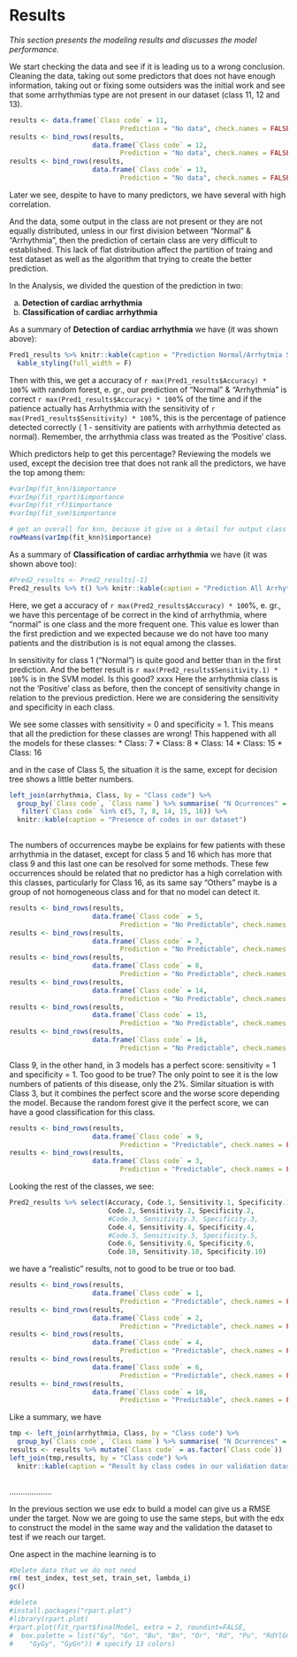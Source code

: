 # Results
*This section presents the modeling results and discusses the model performance.*

We start checking the data and see if it is leading us to a wrong conclusion. Cleaning the data, taking out some predictors that does not have enough information, taking out or fixing some outsiders was the initial work and see that some arrhythmias type are not present in our dataset (class 11, 12 and 13).

```r
results <- data.frame(`Class code` = 11,
                            Prediction = "No data", check.names = FALSE)
results <- bind_rows(results,
                     data.frame(`Class code` = 12,
                            Prediction = "No data", check.names = FALSE))
results <- bind_rows(results,
                     data.frame(`Class code` = 13,
                            Prediction = "No data", check.names = FALSE))
```



Later we see, despite to have to many predictors, we have several with high correlation.

And the data, some output in the class are not present or they are not equally distributed, unless in our first division between “Normal” & “Arrhythmia”, then the prediction of certain class are very difficult to established. This lack of flat distribution affect the partition of traing and test dataset as well as the algorithm that trying to create the better prediction.

In the Analysis, we divided the question of the prediction in two:

a. **Detection of cardiac arrhythmia** 
b. **Classification of cardiac arrhythmia**



As a summary of **Detection of cardiac arrhythmia** we have (it was shown above):

```r

Pred1_results %>% knitr::kable(caption = "Prediction Normal/Arrhytmia Summary", "html") %>%
  kable_styling(full_width = F)
```


Then with this, we get a accuracy of `r max(Pred1_results$Accuracy) * 100`% with random forest, e. gr., our prediction of “Normal” & “Arrhythmia” is correct `r max(Pred1_results$Accuracy) * 100`% of the time and if the patience actually has Arrhythmia with the sensitivity of `r max(Pred1_results$Sensitivity) * 100`%, this is the percentage of patience detected correctly ( 1 - sensitivity are patients with arrhythmia detected as normal). Remember, the arrhythmia class was treated as the ‘Positive’ class.


Which predictors help to get this percentage? Reviewing the models we used, except the decision tree that does not rank all the predictors, we have the top among them:




```r
#varImp(fit_knn)$importance
#varImp(fit_rpart)$importance
#varImp(fit_rf)$importance
#varImp(fit_svm)$importance

# get an overall for knn, because it give us a detail for output class
rowMeans(varImp(fit_knn)$importance)
```




As a summary of **Classification of cardiac arrhythmia** we have (it was shown above too):

```r
#Pred2_results <- Pred2_results[-1]
Pred2_results %>% t() %>% knitr::kable(caption = "Prediction All Arrhytmia Classification Summary")
```



Here, we get a accuracy of `r max(Pred2_results$Accuracy) * 100`%, e. gr., we have this percentage of be correct in the kind of arrhythmia, where "normal" is one class and the more frequent one. This value es lower than the first prediction and we expected because we do not have too many patients and the distribution is is not equal among the classes. 

In sensitivity for class 1 ("Normal") is quite good and better than in the first prediction. And the better result is `r max(Pred2_results$Sensitivity.1) * 100`% is in the SVM model. Is this good?  xxxx
Here the arrhythmia class is not the ‘Positive’ class as before, then the concept of sensitivity change in relation to the previous prediction. Here we are considering the sensitivity and specificity in each class.

We see some classes with sensitivity = 0 and specificity = 1. This means that all the prediction for these classes are wrong! This happened with all the models for these classes:
* Class: 7
* Class: 8
* Class: 14
* Class: 15
* Class: 16

and in the case of Class 5, the situation it is the same, except for decision tree shows a little better numbers.

```r
left_join(arrhythmia, Class, by = "Class code") %>% 
  group_by(`Class code`, `Class name`) %>% summarise( "N Ocurrences" = n(), Percentage = round(100*n()/nrow(arrhythmia),digits = 1)) %>%
   filter(`Class code` %in% c(5, 7, 8, 14, 15, 16)) %>%
  knitr::kable(caption = "Presence of codes in our dataset")
  
```

The numbers of occurrences maybe be explains for few patients with these arrhythmia in the dataset, except for class 5 and 16 which has more that class 9 and this last one can be resolved for some methods. These few occurrences should be related that no predictor has a high correlation with this classes, particularly for Class 16, as its same say "Others" maybe is a group of not homogeneous class and for that no model can detect it.

```r
results <- bind_rows(results,
                     data.frame(`Class code` = 5,
                            Prediction = "No Predictable", check.names = FALSE))
results <- bind_rows(results,
                     data.frame(`Class code` = 7,
                            Prediction = "No Predictable", check.names = FALSE))
results <- bind_rows(results,
                     data.frame(`Class code` = 8,
                            Prediction = "No Predictable", check.names = FALSE))
results <- bind_rows(results,
                     data.frame(`Class code` = 14,
                            Prediction = "No Predictable", check.names = FALSE))
results <- bind_rows(results,
                     data.frame(`Class code` = 15,
                            Prediction = "No Predictable", check.names = FALSE))
results <- bind_rows(results,
                     data.frame(`Class code` = 16,
                            Prediction = "No Predictable", check.names = FALSE))
```

Class 9, in the other hand, in 3 models has a perfect score: sensitivity = 1 and specificity = 1. Too good to be true? The only point to see it is the low numbers of patients of this disease, only the 2%.
Similar situation is with Class 3, but it combines the perfect score and the worse score depending the model. Because the random forest give it the perfect score, we can have a good classification for this class.


```r
results <- bind_rows(results,
                     data.frame(`Class code` = 9,
                            Prediction = "Predictable", check.names = FALSE))
results <- bind_rows(results,
                     data.frame(`Class code` = 3,
                            Prediction = "Predictable", check.names = FALSE))
```

Looking the rest of the classes, we see:

```r
Pred2_results %>% select(Accuracy, Code.1, Sensitivity.1, Specificity.1,
                         Code.2, Sensitivity.2, Specificity.2,
                         #Code.3, Sensitivity.3, Specificity.3,
                         Code.4, Sensitivity.4, Specificity.4,
                         #Code.5, Sensitivity.5, Specificity.5,
                         Code.6, Sensitivity.6, Specificity.6,
                         Code.10, Sensitivity.10, Specificity.10)
```

we have a "realistic" results, not to good to be true or too bad.

```r
results <- bind_rows(results,
                     data.frame(`Class code` = 1,
                            Prediction = "Predictable", check.names = FALSE))
results <- bind_rows(results,
                     data.frame(`Class code` = 2,
                            Prediction = "Predictable", check.names = FALSE))
results <- bind_rows(results,
                     data.frame(`Class code` = 4,
                            Prediction = "Predictable", check.names = FALSE))
results <- bind_rows(results,
                     data.frame(`Class code` = 6,
                            Prediction = "Predictable", check.names = FALSE))
results <- bind_rows(results,
                     data.frame(`Class code` = 10,
                            Prediction = "Predictable", check.names = FALSE))
```


Like a summary, we have

```r
tmp <- left_join(arrhythmia, Class, by = "Class code") %>% 
  group_by(`Class code`, `Class name`) %>% summarise( "N Ocurrences" = n(), Percentage = round(100*n()/nrow(arrhythmia),digits = 1))
results <- results %>% mutate(`Class code` = as.factor(`Class code`))
left_join(tmp,results, by = "Class code") %>% 
  knitr::kable(caption = "Result by class codes in our validation dataset")
  
```




...................

In the previous section we use edx to build a model can give us a RMSE under the target. Now we are going to use the same steps, but with the edx to construct the model in the same way and the validation the dataset to test if we reach our target.


One aspect in the machine learning is to 

```r
#Delete data that we do not need
rm( test_index, test_set, train_set, lambda_i)
gc()
```
    




```r
#delete
#install.packages("rpart.plot")
#library(rpart.plot)
#rpart.plot(fit_rpart$finalModel, extra = 2, roundint=FALSE,
#  box.palette = list("Gy", "Gn", "Bu", "Bn", "Or", "Rd", "Pu", "RdYlGn", "GnYlRd", "BlGnYl","YlGnBl",
#    "GyGy", "GyGn")) # specify 13 colors)
```









\newpage